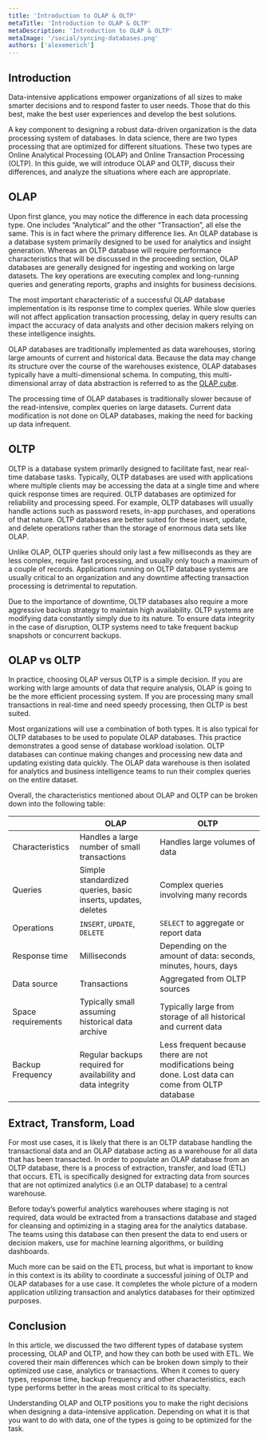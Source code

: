 ```yaml
---
title: 'Introduction to OLAP & OLTP'
metaTitle: 'Introduction to OLAP & OLTP'
metaDescription: 'Introduction to OLAP & OLTP'
metaImage: '/social/syncing-databases.png'
authors: ['alexemerich']
---
```


## Introduction

Data-intensive applications empower organizations of all sizes to make smarter decisions and to respond faster to user needs. Those that do this best, make the best user experiences and develop the best solutions. 

A key component to designing a robust data-driven organization is the data processing system of databases. In data science, there are two types processing that are optimized for different situations. These two types are Online Analytical Processing (OLAP) and Online Transaction Processing (OLTP). In this guide, we will introduce OLAP and OLTP, discuss their differences, and analyze the situations where each are appropriate.

## OLAP

Upon first glance, you may notice the difference in each data processing type. One includes “Analytical” and the other “Transaction”, all else the same. This is in fact where the primary difference lies. An OLAP database is a database system primarily designed to be used for analytics and insight generation. Whereas an OLTP database will require performance characteristics that will be discussed in the proceeding section, OLAP databases are generally designed for ingesting and working on large datasets. The key operations are executing complex and long-running queries and generating reports, graphs and insights for business decisions.

The most important characteristic of a successful OLAP database implementation is its response time to complex queries. While slow queries will not affect application transaction processing, delay in query results can impact the accuracy of data analysts and other decision makers relying on these intelligence insights. 

OLAP databases are traditionally implemented as data warehouses, storing large amounts of current and historical data. Because the data may change its structure over the course of the warehouses existence, OLAP databases typically have a multi-dimensional schema. In computing, this multi-dimensional array of data abstraction is referred to as the [OLAP cube](https://en.wikipedia.org/wiki/OLAP_cube). 

The processing time of OLAP databases is traditionally slower because of the read-intensive, complex queries on large datasets. Current data modification is not done on OLAP databases, making the need for backing up data infrequent. 

## OLTP

OLTP is a database system primarily designed to facilitate fast, near real-time database tasks. Typically, OLTP databases are used with applications where multiple clients may be accessing the data at a single time and where quick response times are required. OLTP databases are optimized for reliability and processing speed. For example, OLTP databases will usually handle actions such as password resets, in-app purchases, and operations of that nature. OLTP databases are better suited for these insert, update, and delete operations rather than the storage of enormous data sets like OLAP. 

Unlike OLAP, OLTP queries should only last a few milliseconds as they are less complex, require fast processing, and usually only touch a maximum of a couple of records. Applications running on OLTP database systems are usually critical to an organization and any downtime affecting transaction processing is detrimental to reputation. 

Due to the importance of downtime, OLTP databases also require a more aggressive backup strategy to maintain high availability. OLTP systems are modifying data constantly simply due to its nature. To ensure data integrity in the case of disruption, OLTP systems need to take frequent backup snapshots or concurrent backups.

## OLAP vs OLTP

In practice, choosing OLAP versus OLTP is a simple decision.  If you are working with large amounts of data that require analysis, OLAP is going to be the more efficient processing system. If you are processing many small transactions in real-time and need speedy processing, then OLTP is best suited. 

Most organizations will use a combination of both types. It is also typical for OLTP databases to be used to populate OLAP databases. This practice demonstrates a good sense of database workload isolation. OLTP databases can continue making changes and processing new data and updating existing data quickly. The OLAP data warehouse is then isolated for analytics and business intelligence teams to run their complex queries on the entire dataset. 

Overall, the characteristics mentioned about OLAP and OLTP can be broken down into the following table:

| | OLAP | OLTP |
|--|--|--|
| Characteristics | Handles a large number of small transactions | Handles large volumes of data |
| Queries | Simple standardized queries, basic inserts, updates, deletes | Complex queries involving many records |
| Operations | `INSERT`, `UPDATE`, `DELETE` | `SELECT` to aggregate or report data |
| Response time | Milliseconds | Depending on the amount of data: seconds, minutes, hours, days | 
| Data source | Transactions | Aggregated from OLTP sources | 
| Space requirements | Typically small assuming historical data archive | Typically large from storage of all historical and current data | 
|Backup Frequency | Regular backups required for availability and data integrity | Less frequent because there are not modifications being done. Lost data can come from OLTP database |

## Extract, Transform, Load

For most use cases, it is likely that there is an OLTP database handling the transactional data and an OLAP database acting as a warehouse for all data that has been transacted. In order to populate an OLAP database from an OLTP database, there is a process of extraction, transfer, and load (ETL) that occurs. ETL is specifically designed for extracting data from sources that are not optimized analytics (i.e an OLTP database) to a central warehouse.

Before today’s powerful analytics warehouses where staging is not required, data would be extracted from a transactions database and staged for cleansing and optimizing in a staging area for the analytics database. The teams using this database can then present the data to end users or decision makers, use for machine learning algorithms, or building dashboards. 

Much more can be said on the ETL process, but what is important to know in this context is its ability to coordinate a successful joining of OLTP and OLAP databases for a use case. It completes the whole picture of a modern application utilizing transaction and analytics databases for their optimized purposes.

## Conclusion

In this article, we discussed the two different types of database system processing, OLAP and OLTP, and how they can both be used with ETL. We covered their main differences which can be broken down simply to their optimized use case, analytics or transactions. When it comes to query types, response time, backup frequency and other characteristics, each type performs better in the areas most critical to its specialty.

Understanding OLAP and OLTP positions you to make the right decisions when designing a data-intensive application. Depending on what it is that you want to do with data, one of the types is going to be optimized for the task. 

